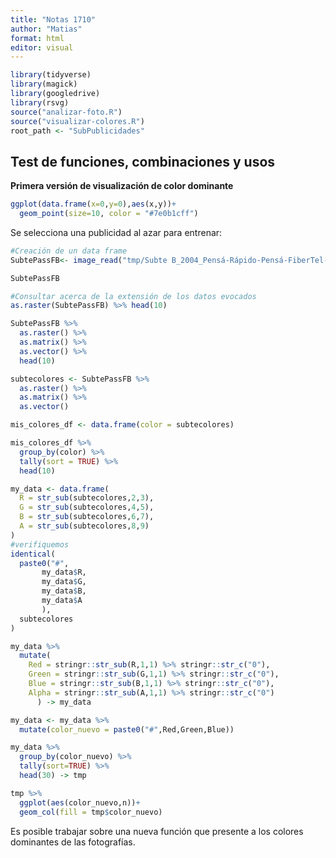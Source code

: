 ```yaml
---
title: "Notas 1710"
author: "Matias"
format: html
editor: visual
---
```


```r
library(tidyverse)
library(magick)
library(googledrive)
library(rsvg)
source("analizar-foto.R")
source("visualizar-colores.R")
root_path <- "SubPublicidades"
```

## Test de funciones, combinaciones y usos

**Primera versión de visualización de color dominante**

```r
ggplot(data.frame(x=0,y=0),aes(x,y))+
  geom_point(size=10, color = "#7e0b1cff")
```

Se selecciona una publicidad al azar para entrenar:

```r
#Creación de un data frame
SubtePassFB<- image_read("tmp/Subte B_2004_Pensá-Rápido-Pensá-FiberTel---Serial-M36.jpg")
```

```r
SubtePassFB
```

```r
#Consultar acerca de la extensión de los datos evocados
as.raster(SubtePassFB) %>% head(10)
```

```r
SubtePassFB %>%
  as.raster() %>% 
  as.matrix() %>% 
  as.vector() %>% 
  head(10)
```

```r
subtecolores <- SubtePassFB %>% 
  as.raster() %>% 
  as.matrix() %>% 
  as.vector()
```

```r
mis_colores_df <- data.frame(color = subtecolores)
```

```r
mis_colores_df %>% 
  group_by(color) %>% 
  tally(sort = TRUE) %>% 
  head(10)
```

```r
my_data <- data.frame(
  R = str_sub(subtecolores,2,3),
  G = str_sub(subtecolores,4,5),
  B = str_sub(subtecolores,6,7),
  A = str_sub(subtecolores,8,9)
)
#verifiquemos 
identical(
  paste0("#",
       my_data$R,
       my_data$G,
       my_data$B,
       my_data$A
       ),
  subtecolores
)
```

```r
my_data %>% 
  mutate(
    Red = stringr::str_sub(R,1,1) %>% stringr::str_c("0"),
    Green = stringr::str_sub(G,1,1) %>% stringr::str_c("0"),
    Blue = stringr::str_sub(B,1,1) %>% stringr::str_c("0"),
    Alpha = stringr::str_sub(A,1,1) %>% stringr::str_c("0")
      ) -> my_data
```

```r
my_data <- my_data %>% 
  mutate(color_nuevo = paste0("#",Red,Green,Blue))
```

```r
my_data %>% 
  group_by(color_nuevo) %>% 
  tally(sort=TRUE) %>% 
  head(30) -> tmp
```

```r
tmp %>% 
  ggplot(aes(color_nuevo,n))+
  geom_col(fill = tmp$color_nuevo)
```

Es posible trabajar sobre una nueva función que presente a los colores dominantes de las fotografías.
